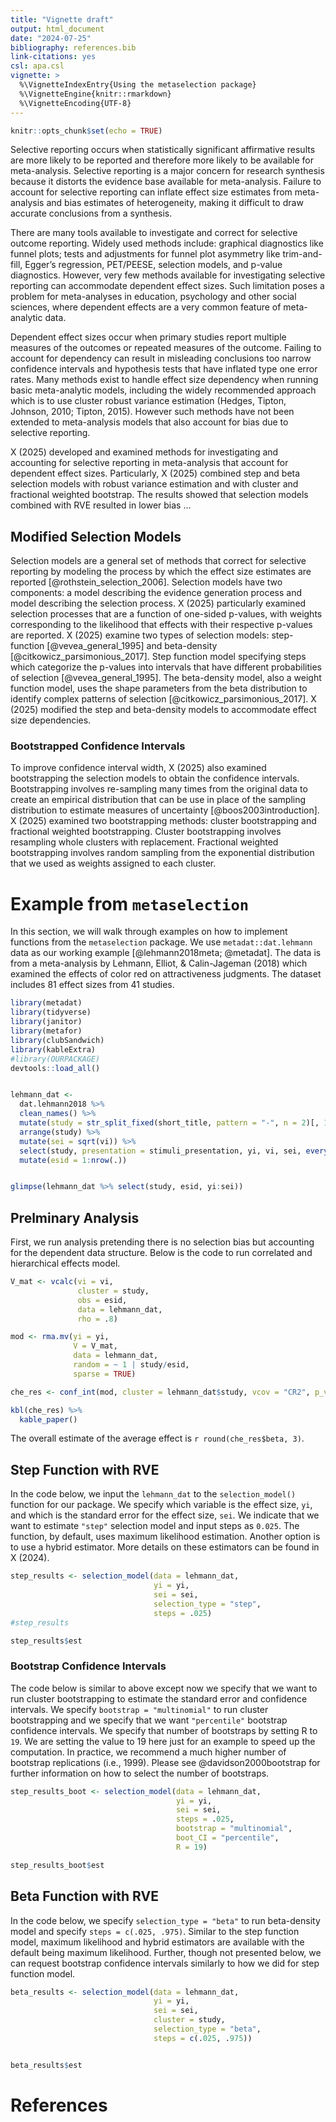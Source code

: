```yaml
---
title: "Vignette draft"
output: html_document
date: "2024-07-25"
bibliography: references.bib
link-citations: yes
csl: apa.csl
vignette: >
  %\VignetteIndexEntry{Using the metaselection package}
  %\VignetteEngine{knitr::rmarkdown}
  %\VignetteEncoding{UTF-8}
---
```


```r
knitr::opts_chunk$set(echo = TRUE)
```

Selective reporting occurs when statistically significant affirmative results are more likely to be reported and therefore more likely to be available for meta-analysis. Selective reporting is a major concern for research synthesis because it distorts the evidence base available for meta-analysis. Failure to account for selective reporting can inflate effect size estimates from meta-analysis and bias estimates of heterogeneity, making it difficult to draw accurate conclusions from a synthesis.

There are many tools available to investigate and correct for selective outcome reporting. Widely used methods include: graphical diagnostics like funnel plots; tests and adjustments for funnel plot asymmetry like trim-and-fill, Egger's regression, PET/PEESE, selection models, and p-value diagnostics. However, very few methods available for investigating selective reporting can accommodate dependent effect sizes. Such limitation poses a problem for meta-analyses in education, psychology and other social sciences, where dependent effects are a very common feature of meta-analytic data.

Dependent effect sizes occur when primary studies report multiple measures of the outcomes or repeated measures of the outcome. Failing to account for dependency can result in misleading conclusions too narrow confidence intervals and hypothesis tests that have inflated type one error rates. Many methods exist to handle effect size dependency when running basic meta-analytic models, including the widely recommended approach which is to use cluster robust variance estimation (Hedges, Tipton, Johnson, 2010; Tipton, 2015). However such methods have not been extended to meta-analysis models that also account for bias due to selective reporting.

X (2025) developed and examined methods for investigating and accounting for selective reporting in meta-analysis that account for dependent effect sizes. Particularly, X (2025) combined step and beta selection models with robust variance estimation and with cluster and fractional weighted bootstrap. The results showed that selection models combined with RVE resulted in lower bias ...

## Modified Selection Models

Selection models are a general set of methods that correct for selective reporting by modeling the process by which the effect size estimates are reported [@rothstein_selection_2006]. Selection models have two components: a model describing the evidence generation process and model describing the selection process. X (2025) particularly examined selection processes that are a function of one-sided p-values, with weights corresponding to the likelihood that effects with their respective p-values are reported. X (2025) examine two types of selection models: step-function [@vevea_general_1995] and beta-density [@citkowicz_parsimonious_2017]. Step function model specifying steps which categorize the p-values into intervals that have different probabilities of selection [@vevea_general_1995]. The beta-density model, also a weight function model, uses the shape parameters from the beta distribution to identify complex patterns of selection [@citkowicz_parsimonious_2017]. X (2025) modified the step and beta-density models to accommodate effect size dependencies.

### Bootstrapped Confidence Intervals

To improve confidence interval width, X (2025) also examined bootstrapping the selection models to obtain the confidence intervals. Bootstrapping involves re-sampling many times from the original data to create an empirical distribution that can be use in place of the sampling distribution to estimate measures of uncertainty [@boos2003introduction]. X (2025) examined two bootstrapping methods: cluster bootstrapping and fractional weighted bootstrapping. Cluster bootstrapping involves resampling whole clusters with replacement. Fractional weighted bootstrapping involves random sampling from the exponential distribution that we used as weights assigned to each cluster. 



# Example from `metaselection` 

In this section, we will walk through examples on how to implement functions from the `metaselection` package. We use `metadat::dat.lehmann` data as our working example [@lehmann2018meta; @metadat]. The data is from a meta-analysis by Lehmann, Elliot, & Calin-Jageman (2018) which examined the effects of color red on attractiveness judgments. The dataset includes 81 effect sizes from 41 studies. 


```r
library(metadat)
library(tidyverse)
library(janitor)
library(metafor)
library(clubSandwich)
library(kableExtra)
#library(OURPACKAGE)
devtools::load_all()


lehmann_dat <- 
  dat.lehmann2018 %>%
  clean_names() %>%
  mutate(study = str_split_fixed(short_title, pattern = "-", n = 2)[, 1]) %>%
  arrange(study) %>%
  mutate(sei = sqrt(vi)) %>%
  select(study, presentation = stimuli_presentation, yi, vi, sei, everything()) %>%
  mutate(esid = 1:nrow(.))


glimpse(lehmann_dat %>% select(study, esid, yi:sei))
```


## Prelminary Analysis 

First, we run analysis pretending there is no selection bias but accounting for the dependent data structure. Below is the code to run correlated and hierarchical effects model. 

```r
V_mat <- vcalc(vi = vi, 
               cluster = study,
               obs = esid, 
               data = lehmann_dat,
               rho = .8)

mod <- rma.mv(yi = yi,
              V = V_mat,
              data = lehmann_dat,
              random = ~ 1 | study/esid,
              sparse = TRUE)

che_res <- conf_int(mod, cluster = lehmann_dat$study, vcov = "CR2", p_values = TRUE, tidy = TRUE)

kbl(che_res) %>%
  kable_paper()
```


The overall estimate of the average effect is `r round(che_res$beta, 3)`.

## Step Function with RVE

In the code below, we input the `lehmann_dat` to the `selection_model()` function for our package. We specify which variable is the effect size, `yi`, and which is the standard error for the effect size, `sei`. We indicate that we want to estimate `"step"` selection model and input steps as `0.025`. The function, by default, uses maximum likelihood estimation. Another option is to use a hybrid estimator. More details on these estimators can be found in X (2024).

```r
step_results <- selection_model(data = lehmann_dat, 
                                yi = yi,
                                sei = sei,
                                selection_type = "step",
                                steps = .025)
#step_results

step_results$est
```

### Bootstrap Confidence Intervals

The code below is similar to above except now we specify that we want to run cluster bootstrapping to estimate the standard error and confidence intervals. We specify `bootstrap = "multinomial"` to run cluster bootstrapping and we specify that we want `"percentile"` bootstrap confidence intervals. We specify that number of bootstraps by setting R to `19`. We are setting the value to 19 here just for an example to speed up the computation. In practice, we recommend a much higher number of bootstrap replications (i.e., 1999). Please see @davidson2000bootstrap for further information on how to select the number of bootstraps. 

```r
step_results_boot <- selection_model(data = lehmann_dat, 
                                     yi = yi,
                                     sei = sei,
                                     steps = .025,
                                     bootstrap = "multinomial",
                                     boot_CI = "percentile",
                                     R = 19)

step_results_boot$est
```


## Beta Function with RVE

In the code below, we specify `selection_type = "beta"` to run beta-density model and specify `steps = c(.025, .975)`. Similar to the step function model, maximum likelihood and hybrid estimators are available with the default being maximum likelihood. Further, though not presented below, we can request bootstrap confidence intervals similarly to how we did for step function model. 

```r
beta_results <- selection_model(data = lehmann_dat, 
                                yi = yi,
                                sei = sei,
                                cluster = study,
                                selection_type = "beta",
                                steps = c(.025, .975))


beta_results$est
```

# References

